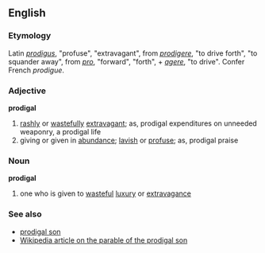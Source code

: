 ==English==

===Etymology===
Latin ''[[prodigus]]'', "profuse", "extravagant", from ''[[prodigere]]'', "to drive forth", "to squander away", from ''[[pro#Latin|pro]]'', "forward", "forth", + ''[[agere]]'', "to drive". Confer French ''prodigue''.

===Adjective===
'''prodigal'''
#[[rash]]ly or [[wasteful]]ly [[extravagant]]; as, prodigal expenditures on unneeded weaponry, a prodigal life
#giving or given in [[abundance]]; [[lavish]] or [[profuse]]; as, prodigal praise

===Noun===
'''prodigal'''
#one who is given to [[wasteful]] [[luxury]] or [[extravagance]]

===See also===
*[[prodigal son]]
*[[w:prodigal son|Wikipedia article on the parable of the prodigal son]]
